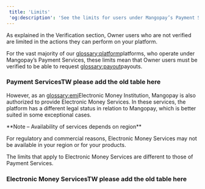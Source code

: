 ```yaml
---  
 title: 'Limits'  
 'og:description': 'See the limits for users under Mangopay’s Payment Services and Electronic Money Services.'  
---  
```


As explained in the Verification section, Owner users who are not verified are limited in the actions they can perform on your platform.   

For the vast majority of our <glossary:platform>platforms</glossary>, who operate under Mangopay’s Payment Services, these limits mean that Owner users must be verified to be able to request <glossary:payout>payouts</glossary>.  

### Payment ServicesTW please add the old table here  

However, as an <glossary:emi>Electronic Money Institution</glossary>, Mangopay is also authorized to provide Electronic Money Services. In these services, the platform has a different legal status in relation to Mangopay, which is better suited in some exceptional cases.   

<Note>  
**Note – Availability of services depends on region** 
  
For regulatory and commercial reasons, Electronic Money Services may not be available in your region or for your products.  
</Note>  

The limits that apply to Electronic Money Services are different to those of Payment Services.  

### Electronic Money ServicesTW please add the old table here